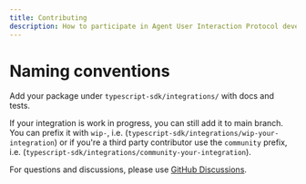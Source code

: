 ```yaml
---
title: Contributing
description: How to participate in Agent User Interaction Protocol development
---
```


# Naming conventions

Add your package under `typescript-sdk/integrations/` with docs and tests.

If your integration is work in progress, you can still add it to main branch.
You can prefix it with `wip-`, i.e.
(`typescript-sdk/integrations/wip-your-integration`) or if you're a third party
contributor use the `community` prefix, i.e.
(`typescript-sdk/integrations/community-your-integration`).

For questions and discussions, please use
[GitHub Discussions](https://github.com/ag-ui-protocol/ag-ui/discussions).
